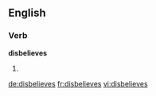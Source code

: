 ==English==

===Verb===
'''disbelieves'''
# {{third-person singular of|disbelieve}}

[[de:disbelieves]]
[[fr:disbelieves]]
[[vi:disbelieves]]
